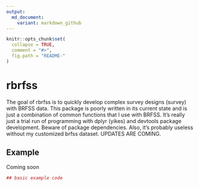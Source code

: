 ```yaml
---
output:
  md_document:
    variant: markdown_github
---
```


<!-- README.md is generated from README.Rmd. Please edit that file -->

```r
knitr::opts_chunk$set(
  collapse = TRUE,
  comment = "#>",
  fig.path = "README-"
)
```

# rbrfss

The goal of rbrfss is to quickly develop complex survey designs (survey) with BRFSS data. This package is poorly written in its current state and is just a combination of common functions that I use with BRFSS. It's really just a trial run of programming with dplyr (yikes) and devtools package development. Beware of package dependencies. Also, it's probably useless without my customized brfss dataset. UPDATES ARE COMING.

## Example

Coming soon

```r
## basic example code
```
